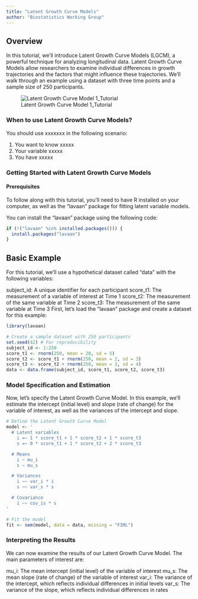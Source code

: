```yaml
---
title: "Latent Growth Curve Models"
author: "Biostatistics Working Group"
---
```


## Overview
In this tutorial, we'll introduce Latent Growth Curve Models (LGCM), a powerful technique for analyzing longitudinal data. Latent Growth Curve Models allow researchers to examine individual differences in growth trajectories and the factors that might influence these trajectories. We'll walk through an example using a dataset with three time points and a sample size of 250 participants.

![Latent Growth Curve Model 1_Tutorial](./figures/lgcm.png)

### When to use Latent Growth Curve Models?
You should use xxxxxxx in the following scenario:

1.	You want to know xxxxx
2.	Your variable xxxxx
3.	You have xxxxx 

### Getting Started with Latent Growth Curve Models

#### Prerequisites
To follow along with this tutorial, you'll need to have R installed on your computer, as well as the "lavaan" package for fitting latent variable models.

You can install the "lavaan" package using the following code:

```r
if (!("lavaan" %in% installed.packages())) {
  install.packages("lavaan")
}
```

## Basic Example 
For this tutorial, we'll use a hypothetical dataset called "data" with the following variables:

subject_id: A unique identifier for each participant
score_t1: The measurement of a variable of interest at Time 1
score_t2: The measurement of the same variable at Time 2
score_t3: The measurement of the same variable at Time 3
First, let's load the "lavaan" package and create a dataset for this example:

```r
library(lavaan)

# Create a sample dataset with 250 participants
set.seed(42) # For reproducibility
subject_id <- 1:250
score_t1 <- rnorm(250, mean = 20, sd = 5)
score_t2 <- score_t1 + rnorm(250, mean = 2, sd = 3)
score_t3 <- score_t2 + rnorm(250, mean = 3, sd = 4)
data <- data.frame(subject_id, score_t1, score_t2, score_t3)
```

### Model Specification and Estimation
Now, let's specify the Latent Growth Curve Model. In this example, we'll estimate the intercept (initial level) and slope (rate of change) for the variable of interest, as well as the variances of the intercept and slope.

```r
# Define the Latent Growth Curve Model
model <- '
  # Latent variables
    i =~ 1 * score_t1 + 1 * score_t2 + 1 * score_t3
    s =~ 0 * score_t1 + 1 * score_t2 + 2 * score_t3

  # Means
    i ~ mu_i
    s ~ mu_s

  # Variances
    i ~~ var_i * i
    s ~~ var_s * s

  # Covariance
    i ~~ cov_is * s
'
```

```r
# Fit the model
fit <- sem(model, data = data, missing = "FIML")
```

### Interpreting the Results
We can now examine the results of our Latent Growth Curve Model. The main parameters of interest are:

mu_i: The mean intercept (initial level) of the variable of interest
mu_s: The mean slope (rate of change) of the variable of interest
var_i: The variance of the intercept, which reflects individual differences in initial levels
var_s: The variance of the slope, which reflects individual differences in rates
